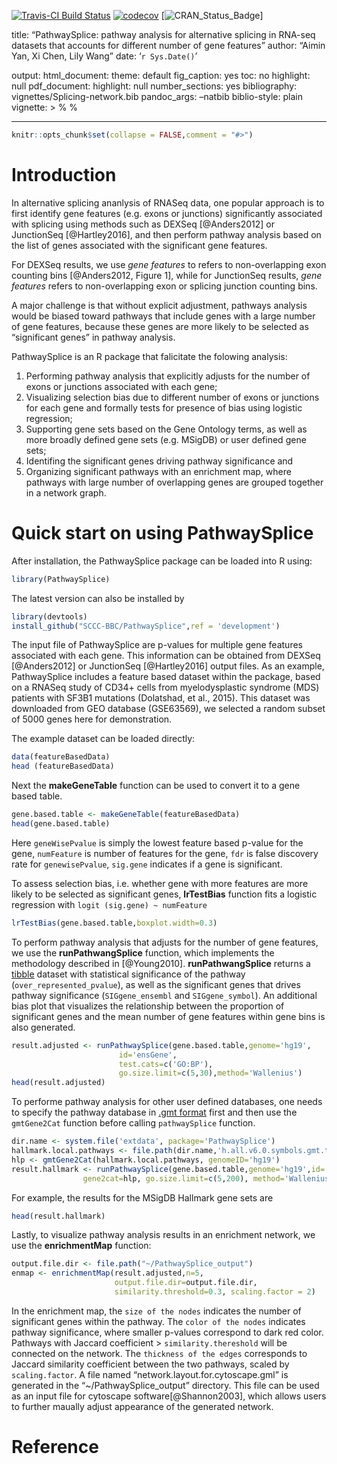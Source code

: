 [![Travis-CI Build Status](https://travis-ci.org/SCCC-BBC/PathwaySplice.svg?branch=master)](https://travis-ci.org/SCCC-BBC/PathwaySplice)
[![codecov](https://codecov.io/github/SCCC-BBC/PathwaySplice/coverage.svg?branch=master)](https://codecov.io/github/SCCC-BBC/PathwaySplice)
[![CRAN_Status_Badge](http://www.r-pkg.org/badges/version/PathwaySplice)]

title: "PathwaySplice: pathway analysis for alternative splicing in RNA-seq datasets that accounts for different number of gene features"
author: "Aimin Yan, Xi Chen, Lily Wang"
date: '`r Sys.Date()`'

output:
  html_document:
   theme: default
   fig_caption: yes
   toc: no
   highlight: null
  pdf_document:
    highlight: null
    number_sections: yes
bibliography: vignettes/Splicing-network.bib
pandoc_args: --natbib
biblio-style: plain
vignette: > 
  %\VignetteIndexEntry{PathwaySplice} 
  %\VignetteEngine{knitr::rmarkdown}
   \usepackage[utf8]{inputenc}
   
---

```r
knitr::opts_chunk$set(collapse = FALSE,comment = "#>")
```

# Introduction

In alternative splicing ananlysis of RNASeq data, one popular approach is to first identify gene features (e.g. exons or junctions) significantly associated with splicing using methods such as DEXSeq [@Anders2012] or JunctionSeq [@Hartley2016], and then perform pathway analysis based on the list of genes associated with the significant gene features. 

For DEXSeq results, we use _gene features_ to refers to non-overlapping exon counting bins [@Anders2012, Figure 1], while for JunctionSeq results, _gene features_ refers to non-overlapping exon or splicing junction counting bins. 

A major challenge is that without explicit adjustment, pathways analysis would be biased toward pathways that include genes with a large number of gene features, because these genes are more likely to be selected as "significant genes" in pathway analysis.  

PathwaySplice is an R package that falicitate the folowing analysis: 

1. Performing pathway analysis that explicitly adjusts for the number of exons or junctions associated with each gene; 
2. Visualizing selection bias due to different number of exons or junctions for each gene and formally tests for presence of bias using logistic regression; 
3. Supporting gene sets based on the Gene Ontology terms, as well as more broadly defined gene sets (e.g. MSigDB) or user defined gene sets; 
4. Identifing the significant genes driving pathway significance and 
5. Organizing significant pathways with an enrichment map, where pathways with large number of overlapping genes are grouped together in a network graph.


# Quick start on using PathwaySplice

After installation, the PathwaySplice package can be loaded into R using:
```r
library(PathwaySplice)
```

The latest version can also be installed by 
```r
library(devtools)
install_github("SCCC-BBC/PathwaySplice",ref = 'development')
```

The input file of PathwaySplice are p-values for multiple gene features associated with each gene. This information can be obtained from DEXSeq [@Anders2012] or JunctionSeq [@Hartley2016] output files. As an example, PathwaySplice includes a feature based dataset within the package, based on a RNASeq study of CD34+ cells from myelodysplastic syndrome (MDS) patients with SF3B1 mutations (Dolatshad, et al., 2015). This dataset was downloaded from GEO database (GSE63569), we selected a random subset of 5000 genes here for demonstration. 

The example dataset can be loaded directly:
```r
data(featureBasedData)
head (featureBasedData)
```

Next the **makeGeneTable** function can be used to convert it to a gene based table. 
```r
gene.based.table <- makeGeneTable(featureBasedData)
head(gene.based.table)
```
Here `geneWisePvalue` is simply the lowest feature based p-value for the gene, `numFeature` is number of features for the gene, `fdr` is false discovery rate for `genewisePvalue`, `sig.gene` indicates if a gene is significant.  

To assess selection bias, i.e. whether gene with more features are more likely to be selected as significant genes, **lrTestBias** function fits a logistic regression with `logit (sig.gene) ~ numFeature`

```r
lrTestBias(gene.based.table,boxplot.width=0.3)
```

To perform pathway analysis that adjusts for the number of gene features, we use the **runPathwangSplice** function, which implements the methodology described in [@Young2010]. **runPathwangSplice** returns a   [tibble](https://cran.r-project.org/web/packages/tibble/vignettes/tibble.html) dataset  with statistical significance of the pathway (`over_represented_pvalue`), as well as the significant genes that drives pathway significance (`SIGgene_ensembl` and `SIGgene_symbol`). An additional bias plot that visualizes the relationship between the proportion of significant genes and the mean number of gene features within gene bins is also generated. 

```r
result.adjusted <- runPathwaySplice(gene.based.table,genome='hg19',
                        id='ensGene',
                        test.cats=c('GO:BP'),
                        go.size.limit=c(5,30),method='Wallenius')
head(result.adjusted)
```

To performe pathway analysis for other user defined databases, one needs to specify the pathway database in [.gmt format](http://software.broadinstitute.org/cancer/software/gsea/wiki/index.php/Data_formats) first and then use the `gmtGene2Cat` function before calling `pathwaySplice` function. 


```r
dir.name <- system.file('extdata', package='PathwaySplice')
hallmark.local.pathways <- file.path(dir.name,'h.all.v6.0.symbols.gmt.txt')
hlp <- gmtGene2Cat(hallmark.local.pathways, genomeID='hg19')
result.hallmark <- runPathwaySplice(gene.based.table,genome='hg19',id='ensGene',
                gene2cat=hlp, go.size.limit=c(5,200), method='Wallenius', binsize=20)
```                
For example, the results for the MSigDB Hallmark gene sets are
```r
head(result.hallmark)
```


Lastly, to visualize pathway analysis results in an enrichment network, we use the **enrichmentMap** function:

```r
output.file.dir <- file.path("~/PathwaySplice_output")
enmap <- enrichmentMap(result.adjusted,n=5,
                       output.file.dir=output.file.dir,
                       similarity.threshold=0.3, scaling.factor = 2)
```

In the enrichment map, the `size of the nodes` indicates the number of significant genes within the pathway. The `color of the nodes` indicates pathway significance, where smaller p-values correspond to dark red color. Pathways with Jaccard coefficient > `similarity.thereshold` will be connected on the network. The `thickness of the edges` corresponds to Jaccard similarity coefficient between the two pathways, scaled by `scaling.factor`. A file named "network.layout.for.cytoscape.gml" is generated in the "~/PathwaySplice_output" directory. This file can be used as an input file for cytoscape software[@Shannon2003], which allows users to further maually adjust appearance of the generated network. 

# Reference
<!-- Usage: rmarkdown::render("vignettes/tutorial.Rmd", output_format="all") --> 
<!-- Usage: rmarkdown::render("vignettes/tutorial.Rmd", output_format="all",encoding="utf8")(on windows) -->